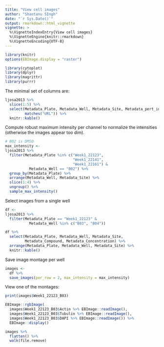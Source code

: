 ```yaml
---
title: "View cell images"
author: "Shantanu SIngh"
date: "`r Sys.Date()`"
output: rmarkdown::html_vignette
vignette: >
  %\VignetteIndexEntry{View cell images}
  %\VignetteEngine{knitr::rmarkdown}
  %\VignetteEncoding{UTF-8}
---
```



```r
library(knitr)
options(EBImage.display = "raster")
```


```r
library(cytoplot)
library(dplyr)
library(magrittr)
library(purrr)

```


The minimal set of columns are:

```r
ljosa2013 %>%
  slice(1:5) %>%
  select(Metadata_Plate, Metadata_Well, Metadata_Site, Metadata_pert_id, 
         matches("URL")) %>%
  knitr::kable()

```

Compute robust maximum intensity per channel to normalize the intensities
(otherwise the images appear too dim).

```r
# B02 is DMSO
max_intensity <- 
ljosa2013 %>%
  filter(Metadata_Plate %in% c("Week1_22123", 
                               "Week1_22141", 
                               "Week1_22161") & 
           Metadata_Well == "B02") %>%
  group_by(Metadata_Plate) %>%
  arrange(Metadata_Well, Metadata_Site) %>%
  slice(1:4) %>%
  ungroup() %>% 
  sample_max_intensity()
```


Select images from a single well

```r
df <-
ljosa2013 %>%
  filter(Metadata_Plate == "Week1_22123" & 
           Metadata_Well %in% c("B03", "B04"))

df %>% 
  select(Metadata_Plate, Metadata_Well, Metadata_Site, 
         Metadata_Compound, Metadata_Concentration) %>%
  arrange(Metadata_Plate, Metadata_Well, Metadata_Site) %>%
  knitr::kable()

```

Save image montage per well

```r
images <- 
  df %>%
  save_images(per_row = 2, max_intensity = max_intensity)
```

View one of the montages:

```r
print(images$Week1_22123_B03)

EBImage::rgbImage(
  images$Week1_22123_B03$Actin %>% EBImage::readImage(),
  images$Week1_22123_B03$Tubulin %>% EBImage::readImage(),
  images$Week1_22123_B03$DAPI %>% EBImage::readImage()) %>%
  EBImage::display()

images %>% 
  flatten() %>% 
  walk(file.remove)

```
